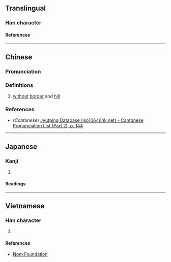 {{character info}}
==Translingual==

===Han character===
{{Han char|rn=85|rad=水|as=12|sn=15|four=37120|canj=EAND|ids=⿰氵閑}}

====References====
{{Han ref|kx=0652.210|dkj=18349|dj=1062.170|hdz=31749.020|uh=6F96}}

----

==Chinese==
{{zh-forms}}

===Pronunciation===
{{zh-pron
|m=xián
|c=haan4
|mc=
|oc=
|ma=
|cat=a
}}

===Definitions===
{{zh-hanzi}}

# [[without]] [[border]] and [[hill]]

===References===
* (''Cantonese'') [http://www.iso10646hk.net/jp/document/download.jsp Jyutping Database (iso10646hk.net) - Cantonese Pronunciation List (Part 2), p. 144]

----

==Japanese==

===Kanji===
{{ja-kanji|grade=|rs=水12}}

# {{rfdef|ja|sort=水12}}

====Readings====
{{ja-readings
|on=かん, げん
|kun=はてがない
}}

----

==Vietnamese==

===Han character===
{{vi-readings|rs=水12|reading=nhờn}}

# {{rfdef|vi|sort=水12}}

====References====
*[http://nomfoundation.org/common/nom_details.php?codepoint=6f96 Nom Foundation]
